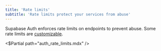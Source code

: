 ```yaml
---
title: 'Rate limits'
subtitle: 'Rate limits protect your services from abuse'
---
```


Supabase Auth enforces rate limits on endpoints to prevent abuse. Some rate limits are [customizable](/dashboard/project/_/auth/rate-limits).

<$Partial path="auth_rate_limits.mdx" />
